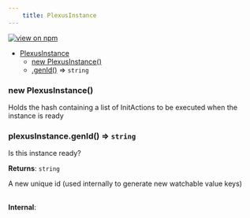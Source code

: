 ```yaml
--- 
	title: PlexusInstance 
--- 
```


[![view on npm](http://img.shields.io/npm/v/@plexusjs/core.svg)](https://www.npmjs.org/package/@plexusjs/core)




* [PlexusInstance](#PlexusInstance)
    * [new PlexusInstance()](#new_PlexusInstance_new)
    * [.genId()](#PlexusInstance+genId) ⇒ <code>string</code>

<a name="new_PlexusInstance_new"></a>

### new PlexusInstance()
<p>Holds the hash containing a list of InitActions to be executed when the instance is ready</p>

<a name="PlexusInstance+genId"></a>

### plexusInstance.genId() ⇒ <code>string</code>
<p>Is this instance ready?</p>

**Returns**: <code>string</code> <p>A new unique id (used internally to generate new watchable value keys)</p>  
**Internal**:   
